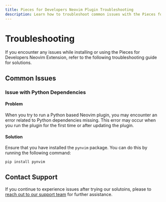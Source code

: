```yaml
---
title: Pieces for Developers Neovim Plugin Troubleshooting
description: Learn how to troubleshoot common issues with the Pieces for Developers Neovim Extension.
---
```


# Troubleshooting

If you encounter any issues while installing or using the Pieces for Developers Neovim Extension, refer to the following troubleshooting guide for solutions.

## Common Issues

### Issue with Python Dependencies

#### Problem

When you try to run a Python based Neovim plugin, you may encounter an error related to Python dependencies missing. This error may occur when you run the plugin for the first time or after updating the plugin.

#### Solution

Ensure that you have installed the `pynvim` package. You can do this by running the following command:

```bash
pip install pynvim
```

## Contact Support

If you continue to experience issues after trying our solutoins, please to [reach out to our support team](/support) for further assistance.